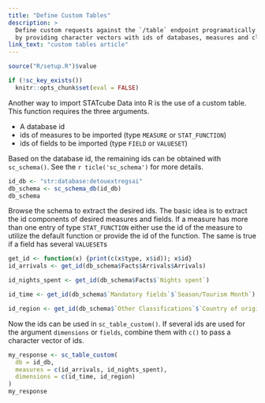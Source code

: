 ```yaml
---
title: "Define Custom Tables"
description: >
  Define custom requests against the `/table` endpoint programatically
  by providing character vectors with ids of databases, measures and classification fields.
link_text: "custom tables article"
---
```


```r
source("R/setup.R")$value
```

```r
if (!sc_key_exists())
  knitr::opts_chunk$set(eval = FALSE)
```

Another way to import STATcube Data into R is the use of a custom table. This
function requires the three arguments.

* A database id
* ids of measures to be imported (type `MEASURE` or `STAT_FUNCTION`)
* ids of fields to be imported (type `FIELD` or `VALUESET`)

Based on the database id, the remaining ids can be obtained with `sc_schema()`.
See the `r ticle('sc_schema')` for more details.

```r
id_db <- "str:database:detouextregsai"
db_schema <- sc_schema_db(id_db)
db_schema
```

Browse the schema to extract the desired ids. The basic idea is to extract the
id components of desired measures and fields. If a measure has more than one
entry of type `STAT_FUNCTION` either use the id of the measure to utilize
the default function or provide the id of the function. The same is true if
a field has several `VALUESET`s

```r
get_id <- function(x) {print(c(x$type, x$id)); x$id}
id_arrivals <- get_id(db_schema$Facts$Arrivals$Arrivals)

id_nights_spent <- get_id(db_schema$Facts$`Nights spent`)

id_time <- get_id(db_schema$`Mandatory fields`$`Season/Tourism Month`)

id_region <- get_id(db_schema$`Other Classifications`$`Country of origin`$`Herkunftsland (Ebene +1)`)
```
Now the ids can be used in `sc_table_custom()`. If several ids are used for the
argument `dimensions` or `fields`, combine them with `c()` to pass a character
vector of ids.

```r
my_response <- sc_table_custom(
  db = id_db,
  measures = c(id_arrivals, id_nights_spent),
  dimensions = c(id_time, id_region)
)
my_response
```


